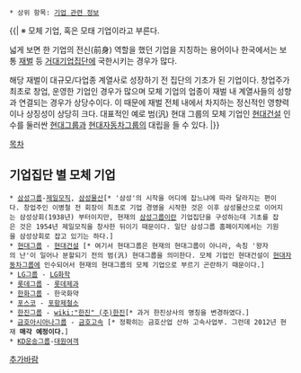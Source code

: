  * 상위 항목: [[기업 관련 정보]]

{{| ※ 모체 기업, 혹은 모태 기업이라고 부른다.

넓게 보면 한 기업의 전신(前身) 역할을 했던 기업을 지칭하는 용어이나 한국에서는 보통 [[재벌]] 등 [[거대기업집단]]에 국한시키는 경우가 많다.

해당 재벌이 대규모/다업종 계열사로 성장하기 전 집단의 기초가 된 기업이다.  창업주가 최초로 창업, 운영한 기업인 경우가 많으며 모체 기업의 업종이 재벌 내 계열사들의 성향과 연결되는 경우가 상당수이다. 이 때문에 재벌 전체 내에서 차지하는 정신적인 영향력이나 상징성이 상당히 크다. 대표적인 예로 범(汎) 현대 그룹의 모체 기업인 [[현대건설]] 인수를 둘러싼 [[현대그룹]]과 [[현대자동차그룹]]의 대립을 들 수 있다. |}}

[[목차]]
== 기업집단 별 모체 기업 ==

 * [[삼성그룹]]-[[제일모직]], [[삼성물산]][* '삼성'의 시작을 어디에 잡느냐에 따라 달라지는 편이다. 창업주인 이병철 전 회장이 최초로 기업 경영을 시작한 것은 이후 삼성물산으로 이어지는 삼성상회(1938년) 부터이지만, 현재의 [[삼성그룹]]이란 기업집단을 구성하는데 기초를 잡은 것은 1954년 제일모직을 창사한 뒤이기 때문이다. 일단 삼성그룹 홈페이지에서는 기원을 삼성상회로 잡고 있기는 하다.]
 * [[현대그룹]] - [[현대건설]] [* 여기서 현대그룹은 현재의 현대그룹이 아니라, 속칭 '왕자의 난'이 일어나 분할되기 전의 범(汎) 현대그룹을 의미한다. 모체 기업인 현대건설이 [[현대자동차그룹]]에 인수되어서 현재의 현대그룹의 모체 기업으로 부르기 곤란하기 때문이다.]
 * [[LG그룹]] - [[LG화학]]
 * [[롯데그룹]] - [[롯데제과]]
 * [[한화그룹]] - 한국화약
 * [[포스코]] - [[포항제철소]]
 * [[한진그룹]] - [[wiki:"한진" (주)한진]][* 과거 한진상사의 명칭을 변경하였다.]
 * [[금호아시아나그룹]] - [[금호고속]] [* 정확히는 금호산업 산하 고속사업부. 그런데 2012년 현재 '''매각 예정이다.''']
 * [[KD운송그룹]]-[[대원여객]]
 


[[추가바람]]
